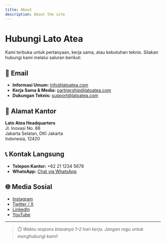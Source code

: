 ```yaml
---
title: About
description: About the site
---
```


# Hubungi Lato Atea

Kami terbuka untuk pertanyaan, kerja sama, atau kebutuhan teknis. Silakan hubungi kami melalui saluran berikut:

## 📧 Email

- **Informasi Umum:** [info@latoatea.com](mailto:info@latoatea.com)  
- **Kerja Sama & Media:** [partnership@latoatea.com](mailto:partnership@latoatea.com)  
- **Dukungan Teknis:** [support@latoatea.com](mailto:support@latoatea.com)

## 🏢 Alamat Kantor

**Lato Atea Headquarters**  
Jl. Inovasi No. 88  
Jakarta Selatan, DKI Jakarta  
Indonesia, 12420

## 📞 Kontak Langsung

- **Telepon Kantor:** +62 21 1234 5678  
- **WhatsApp:** [Chat via WhatsApp](https://wa.me/6281234567890)

## 🌐 Media Sosial

- [Instagram](https://instagram.com/latoatea)
- [Twitter / X](https://twitter.com/latoatea)
- [LinkedIn](https://linkedin.com/company/latoatea)
- [YouTube](https://youtube.com/@latoatea)

---

> ⏱️ *Waktu respons biasanya 1–2 hari kerja. Jangan ragu untuk menghubungi kami!*
